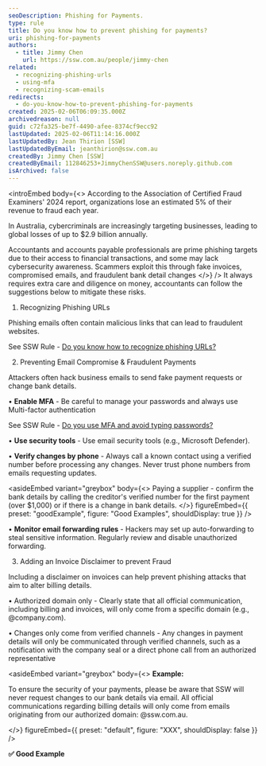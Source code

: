 ```yaml
---
seoDescription: Phishing for Payments.
type: rule
title: Do you know how to prevent phishing for payments?
uri: phishing-for-payments
authors:
  - title: Jimmy Chen
    url: https://ssw.com.au/people/jimmy-chen
related:
  - recognizing-phishing-urls
  - using-mfa
  - recognizing-scam-emails
redirects:
  - do-you-know-how-to-prevent-phishing-for-payments
created: 2025-02-06T06:09:35.000Z
archivedreason: null
guid: c72fa325-be7f-4490-afee-8374cf9ecc92
lastUpdated: 2025-02-06T11:14:16.000Z
lastUpdatedBy: Jean Thirion [SSW]
lastUpdatedByEmail: jeanthirion@ssw.com.au
createdBy: Jimmy Chen [SSW]
createdByEmail: 112846253+JimmyChenSSW@users.noreply.github.com
isArchived: false
---
```


<introEmbed
  body={<>
According to the Association of Certified Fraud Examiners' 2024 report, organizations lose an estimated 5% of their revenue to fraud each year.

In Australia, cybercriminals are increasingly targeting businesses, leading to global losses of up to $2.9 billion annually.

Accountants and accounts payable professionals are prime phishing targets due to their access to financial transactions, and some may lack cybersecurity awareness.
Scammers exploit this through fake invoices, compromised emails, and fraudulent bank detail changes
  </>}
/>
It always requires extra care and diligence on money, accountants can follow the suggestions below to mitigate these risks.

1. Recognizing Phishing URLs

Phishing emails often contain malicious links that can lead to fraudulent websites.

See SSW Rule - [Do you know how to recognize phishing URLs?](https://www.ssw.com.au/rules/recognizing-phishing-urls)

2. Preventing Email Compromise & Fraudulent Payments

Attackers often hack business emails to send fake payment requests or change bank details.

• **Enable MFA** - Be careful to manage your passwords and always use Multi-factor authentication

See SSW Rule - [Do you use MFA and avoid typing passwords?](https://www.ssw.com.au/rules/using-mfa/)

• **Use security tools** - Use email security tools (e.g., Microsoft Defender).

• **Verify changes by phone** - Always call a known contact using a verified number before processing any changes. Never trust phone numbers from emails requesting updates.

<asideEmbed
  variant="greybox"
  body={<>
    Paying a supplier - confirm the bank details by calling the creditor's verified number for the first payment (over $1,000) or if there is a change in bank details.
  </>}
  figureEmbed={{
    preset: "goodExample",
    figure: "Good Examples",
    shouldDisplay: true
  }}
/>

• **Monitor email forwarding rules** - Hackers may set up auto-forwarding to steal sensitive information. Regularly review and disable unauthorized forwarding.

3. Adding an Invoice Disclaimer to prevent Fraud

Including a disclaimer on invoices can help prevent phishing attacks that aim to alter billing details.

• Authorized domain only - Clearly state that all official communication, including billing and invoices, will only come from a specific domain (e.g., @company.com).

• Changes only come from verified channels - Any changes in payment details will only be communicated through verified channels, such as a notification with the company seal or a direct phone call from an authorized representative

<asideEmbed
  variant="greybox"
  body={<>
    **Example:**

To ensure the security of your payments, please be aware that SSW will never request changes to our bank details via email. All official communications regarding billing details will only come from emails originating from our authorized domain: @ssw.com.au.

  </>}
  figureEmbed={{
    preset: "default",
    figure: "XXX",
    shouldDisplay: false
  }}
/>

**✅ Good Example**
